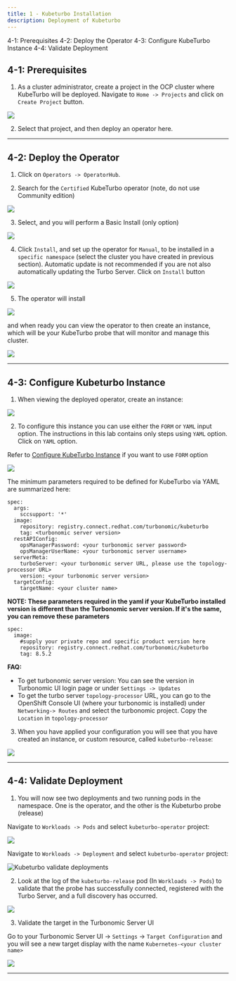 ```yaml
---
title: 1 - Kubeturbo Installation
description: Deployment of Kubeturbo
---
```

<AnchorLinks>
  <AnchorLink>4-1: Prerequisites</AnchorLink>
  <AnchorLink>4-2: Deploy the Operator</AnchorLink>
  <AnchorLink>4-3: Configure KubeTurbo Instance</AnchorLink>
  <AnchorLink>4-4: Validate Deployment</AnchorLink>
</AnchorLinks>

## 4-1: Prerequisites

1) As a cluster administrator, create a project in the OCP cluster where KubeTurbo will be deployed. Navigate to `Home -> Projects` and click on `Create Project` button.

![](https://raw.githubusercontent.com/evat-pm/images/master/KOH-createProject.png?raw=true)

2) Select that project, and then deploy an operator here.

***

## 4-2:  Deploy the Operator

1) Click on `Operators -> OperatorHub`.

2) Search for the `Certified` KubeTurbo operator (note, do not use Community edition)

![](https://raw.githubusercontent.com/evat-pm/images/master/KOH-searchHub.png?raw=true)

3) Select, and you will perform a Basic Install (only option)

![](https://raw.githubusercontent.com/evat-pm/images/master/KOH-basicInstall1.png?raw=true)

4) Click `Install`, and set up the operator for `Manual`, to be installed in a `specific namespace` (select the cluster you have created in previous section). Automatic update is not recommended if you are not also automatically updating the Turbo Server. Click on `Install` button

![](https://raw.githubusercontent.com/evat-pm/images/master/KOH-basicInstall2.png?raw=true)

5) The operator will install

![](https://raw.githubusercontent.com/evat-pm/images/master/KOH-installing.png?raw=true)

and when ready you can view the operator to then create an instance, which will be your KubeTurbo probe that will monitor and manage this cluster.

![](https://raw.githubusercontent.com/evat-pm/images/master/KOH-viewOperator.png?raw=true)

***

## 4-3:  Configure Kubeturbo Instance

1) When viewing the deployed operator, create an instance:

![](https://raw.githubusercontent.com/evat-pm/images/master/KOH-createInstance.png?raw=true)

2) To configure this instance you can use either the `FORM` or `YAML` input option. The instructions in this lab contains only steps using `YAML` option. Click on `YAML` option.

Refer to [Configure KubeTurbo Instance](https://github.com/turbonomic/kubeturbo/wiki/OpenShift-Operator-Hub-Details#configure-a-kubeturbo-instance) if you want to use `FORM` option

![](https://raw.githubusercontent.com/evat-pm/images/master/KOH-formOrYaml.png?raw=true)

The minimum parameters required to be defined for KubeTurbo via YAML are summarized here:

```
spec:
  args:
    sccsupport: '*'
  image:
    repository: registry.connect.redhat.com/turbonomic/kubeturbo
    tag: <turbonomic server version>
  restAPIConfig:
    opsManagerPassword: <your turbonomic server password>
    opsManagerUserName: <your turbonomic server username>
  serverMeta:
    turboServer: <your turbonomic server URL, please use the topology-processor URL>
    version: <your turbonomic server version>
  targetConfig:
    targetName: <your cluster name>
```

**NOTE: These parameters required in the yaml if your KubeTurbo installed version is different than the Turbonomic server version. If it's the same, you can remove these parameters**

```
spec:
  image:
    #supply your private repo and specific product version here
    repository: registry.connect.redhat.com/turbonomic/kubeturbo
    tag: 8.5.2
```

**FAQ:**
- To get turbonomic server version: You can see the version in Turbonomic UI login page or under `Settings -> Updates`
- To get the turbo server `topology-processor` URL, you can go to the OpenShift Console UI (where your turbonomic is installed) under `Networking-> Routes` and select the turbonomic project. Copy the `Location` in `topology-processor`

3) When you have applied your configuration you will see that you have created an instance, or custom resource, called `kubeturbo-release`:

![](https://raw.githubusercontent.com/evat-pm/images/master/KOH-instanceCreated.png?raw=true)

***

## 4-4:  Validate Deployment

1) You will now see two deployments and two running pods in the namespace. One is the operator, and the other is the Kubeturbo probe (release)

Navigate to `Workloads -> Pods` and select `kubeturbo-operator` project:

![](https://raw.githubusercontent.com/evat-pm/images/master/KOH-runningPods.png?raw=true)

Navigate to `Workloads -> Deployment` and select `kubeturbo-operator` project:

![Kubeturbo validate deployments](https://raw.githubusercontent.com/evat-pm/images/master/KOH-deployments.png?raw=true)

2) Look at the log of the `kubeturbo-release` pod (In `Workloads -> Pods`) to validate that the probe has successfully connected, registered with the Turbo Server, and a full discovery has occurred. 

![](https://raw.githubusercontent.com/evat-pm/images/master/KOH-successLog.png?raw=true)

3) Validate the target in the Turbonomic Server UI

Go to your Turbonomic Server UI -> `Settings` -> `Target Configuration` and you will see a new target display with the name `Kubernetes-<your cluster name>`

![](./images/validateDeployment.png)

***






